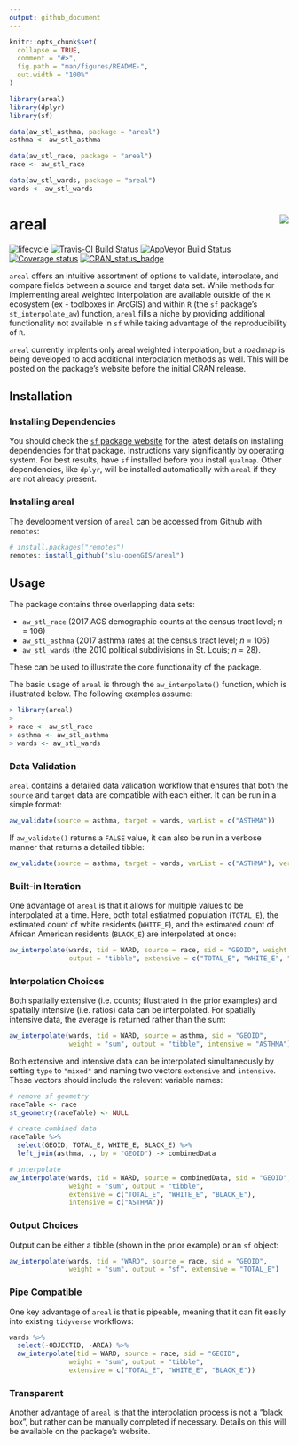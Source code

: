```yaml
---
output: github_document
---
```


<!-- README.md is generated from README.Rmd. Please edit that file -->

```r
knitr::opts_chunk$set(
  collapse = TRUE,
  comment = "#>",
  fig.path = "man/figures/README-",
  out.width = "100%"
)

library(areal)
library(dplyr)
library(sf)

data(aw_stl_asthma, package = "areal")
asthma <- aw_stl_asthma

data(aw_stl_race, package = "areal")
race <- aw_stl_race

data(aw_stl_wards, package = "areal")
wards <- aw_stl_wards
```

# areal <img src="man/figures/arealLogo.png" align="right" />

[![lifecycle](https://img.shields.io/badge/lifecycle-maturing-blue.svg)](https://www.tidyverse.org/lifecycle/#maturing)
[![Travis-CI Build Status](https://travis-ci.org/slu-openGIS/areal.svg?branch=master)](https://travis-ci.org/slu-openGIS/areal)
[![AppVeyor Build Status](https://ci.appveyor.com/api/projects/status/github/slu-openGIS/areal?branch=master&svg=true)](https://ci.appveyor.com/project/chris-prener/areal)
[![Coverage status](https://codecov.io/gh/slu-openGIS/areal/branch/master/graph/badge.svg)](https://codecov.io/github/slu-openGIS/areal?branch=master)
[![CRAN_status_badge](http://www.r-pkg.org/badges/version/areal)](https://cran.r-project.org/package=areal)

`areal` offers an intuitive assortment of options to validate, interpolate, and compare fields between a source and target data set. While methods for implementing areal weighted interpolation are available outside of the `R` ecosystem (ex - toolboxes in ArcGIS) and within `R` (the `sf` package's `st_interpolate_aw`) function, `areal` fills a niche by providing additional functionality not available in `sf` while taking advantage of the reproducibility of `R`. 

`areal` currently implents only areal weighted interpolation, but a roadmap is being developed to add additional interpolation methods as well. This will be posted on the package's website before the initial CRAN release.

## Installation
### Installing Dependencies

You should check the [`sf` package website](https://r-spatial.github.io/sf/) for the latest details on installing dependencies for that package. Instructions vary significantly by operating system. For best results, have `sf` installed before you install `qualmap`. Other dependencies, like `dplyr`, will be installed automatically with `areal` if they are not already present.

### Installing areal
The development version of `areal` can be accessed from Github with `remotes`:

```r
# install.packages("remotes")
remotes::install_github("slu-openGIS/areal")
```

## Usage 
The package contains three overlapping data sets: 

* `aw_stl_race` (2017 ACS demographic counts at the census tract level; *n* = 106) 
* `aw_stl_asthma` (2017 asthma rates at the census tract level; *n* = 106)
* `aw_stl_wards` (the 2010 political subdivisions in St. Louis; *n* = 28). 

These can be used to illustrate the core functionality of the package. 

The basic usage of `areal` is through the `aw_interpolate()` function, which is illustrated below. The following examples assume:

```r
> library(areal)
>
> race <- aw_stl_race
> asthma <- aw_stl_asthma
> wards <- aw_stl_wards
```

### Data Validation
`areal` contains a detailed data validation workflow that ensures that both the `source` and `target` data are compatible with each either. It can be run in a simple format:

```r
aw_validate(source = asthma, target = wards, varList = c("ASTHMA"))
```

If `aw_validate()` returns a `FALSE` value, it can also be run in a verbose manner that returns a detailed tibble:

```r
aw_validate(source = asthma, target = wards, varList = c("ASTHMA"), verbose = TRUE)
```

### Built-in Iteration

One advantage of `areal` is that it allows for multiple values to be interpolated at a time. Here, both total estiatmed population (`TOTAL_E`), the estimated count of white residents (`WHITE_E`), and the estimated count of African American residents (`BLACK_E`) are interpolated at once:

```r
aw_interpolate(wards, tid = WARD, source = race, sid = "GEOID", weight = "sum", 
               output = "tibble", extensive = c("TOTAL_E", "WHITE_E", "BLACK_E"))
```

### Interpolation Choices
Both spatially extensive (i.e. counts; illustrated in the prior examples) and spatially intensive (i.e. ratios) data can be interpolated. For spatially intensive data, the average is returned rather than the sum:

```r
aw_interpolate(wards, tid = WARD, source = asthma, sid = "GEOID", 
               weight = "sum", output = "tibble", intensive = "ASTHMA")
```

Both extensive and intensive data can be interpolated simultaneously by setting `type` to `"mixed"` and naming two vectors `extensive` and `intensive`. These vectors should include the relevent variable names:

```r
# remove sf geometry
raceTable <- race
st_geometry(raceTable) <- NULL

# create combined data
raceTable %>%
  select(GEOID, TOTAL_E, WHITE_E, BLACK_E) %>%
  left_join(asthma, ., by = "GEOID") -> combinedData

# interpolate
aw_interpolate(wards, tid = WARD, source = combinedData, sid = "GEOID",
               weight = "sum", output = "tibble", 
               extensive = c("TOTAL_E", "WHITE_E", "BLACK_E"),
               intensive = c("ASTHMA"))
```

### Output Choices
Output can be either a tibble (shown in the prior example) or an `sf` object:

```r
aw_interpolate(wards, tid = "WARD", source = race, sid = "GEOID",  
               weight = "sum", output = "sf", extensive = "TOTAL_E")
```

### Pipe Compatible

One key advantage of `areal` is that is pipeable, meaning that it can fit easily into existing `tidyverse` workflows:

```r
wards %>%
  select(-OBJECTID, -AREA) %>%
  aw_interpolate(tid = WARD, source = race, sid = "GEOID", 
               weight = "sum", output = "tibble", 
               extensive = c("TOTAL_E", "WHITE_E", "BLACK_E"))
```

### Transparent

Another advantage of `areal` is that the interpolation process is not a "black box", but rather can be manually completed if necessary. Details on this will be available on the package's website.
